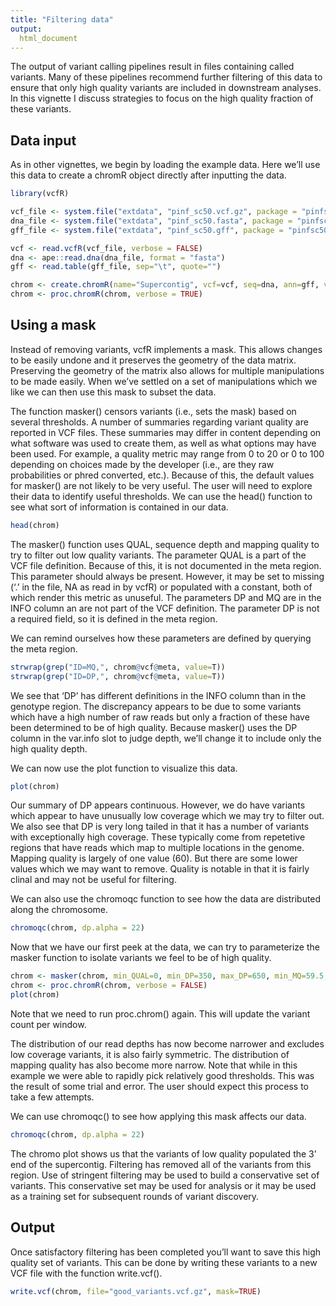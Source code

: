 ```yaml
---
title: "Filtering data"
output:
  html_document
---
```



The output of variant calling pipelines result in files containing called variants.
Many of these pipelines recommend further filtering of this data to ensure that only high quality variants are included in downstream analyses.
In this vignette I discuss strategies to focus on the high quality fraction of these variants.


## Data input

As in other vignettes, we begin by loading the example data.
Here we'll use this data to create a chromR object directly after inputting the data.


```r
library(vcfR)

vcf_file <- system.file("extdata", "pinf_sc50.vcf.gz", package = "pinfsc50")
dna_file <- system.file("extdata", "pinf_sc50.fasta", package = "pinfsc50")
gff_file <- system.file("extdata", "pinf_sc50.gff", package = "pinfsc50")

vcf <- read.vcfR(vcf_file, verbose = FALSE)
dna <- ape::read.dna(dna_file, format = "fasta")
gff <- read.table(gff_file, sep="\t", quote="")

chrom <- create.chromR(name="Supercontig", vcf=vcf, seq=dna, ann=gff, verbose=FALSE)
chrom <- proc.chromR(chrom, verbose = TRUE)

```



## Using a mask


Instead of removing variants, vcfR implements a mask.
This allows changes to be easily undone and it preserves the geometry of the data matrix.
Preserving the geometry of the matrix also allows for multiple manipulations to be made easily.
When we've settled on a set of manipulations which we like we can then use this mask to subset the data.


The function masker() censors variants (i.e., sets the mask) based on several thresholds.
A number of summaries regarding variant quality are reported in VCF files.
These summaries may differ in content depending on what software was used to create them, as well as what options may have been used.
For example, a quality metric may range from 0 to 20 or 0 to 100 depending on choices made by the developer (i.e., are they raw probabilities or phred converted, etc.).
Because of this, the default values for masker() are not likely to be very useful.
The user will need to explore their data to identify useful thresholds.
We can use the head() function to see what sort of information is contained in our data.


```r
head(chrom)
```


The masker() function uses QUAL, sequence depth and mapping quality to try to filter out low quality variants.
The parameter QUAL is a part of the VCF file definition.
Because of this, it is not documented in the meta region.
This parameter should always be present.
However, it may be set to missing ('.' in the file, NA as read in by vcfR) or populated with a constant, both of which render this metric as unuseful.
The parameters DP and MQ are in the INFO column an are not part of the VCF definition.
The parameter DP is not a required field, so it is defined in the meta region.


We can remind ourselves how these parameters are defined by querying the meta region.


```r
strwrap(grep("ID=MQ,", chrom@vcf@meta, value=T))
strwrap(grep("ID=DP,", chrom@vcf@meta, value=T))
```


We see that 'DP' has different definitions in the INFO column than in the genotype region.
The discrepancy appears to be due to some variants which have a high number of raw reads but only a fraction of these have been determined to be of high quality.
Because masker() uses the DP column in the var.info slot to judge depth, we'll change it to include only the high quality depth.



We can now use the plot function to visualize this data.


```r
plot(chrom)
```


Our summary of DP appears continuous.
However, we do have variants which appear to have unusually low coverage which we may try to filter out.
We also see that DP is very long tailed in that it has a number of variants with exceptionally high coverage.
These typically come from repetetive regions that have reads which map to multiple locations in the genome.
Mapping quality is largely of one value (60).
But there are some lower values which we may want to remove.
Quality is notable in that it is fairly clinal and may not be useful for filtering.


We can also use the chromoqc function to see how the data are distributed along the chromosome.



```r
chromoqc(chrom, dp.alpha = 22)
```




Now that we have our first peek at the data, we can try to parameterize the masker function to isolate variants we feel to be of high quality.


```r
chrom <- masker(chrom, min_QUAL=0, min_DP=350, max_DP=650, min_MQ=59.5, max_MQ=60.5)
chrom <- proc.chromR(chrom, verbose = FALSE)
plot(chrom)
```


Note that we need to run proc.chrom() again.
This will update the variant count per window.


The distribution of our read depths has now become narrower and excludes low coverage variants, it is also fairly symmetric.
The distribution of mapping quality has also become more narrow.
Note that while in this example we were able to rapidly pick relatively good thresholds.
This was the result of some trial and error.
The user should expect this process to take a few attempts.




We can use chromoqc() to see how applying this mask affects our data.


```r
chromoqc(chrom, dp.alpha = 22)
```


The chromo plot shows us that the variants of low quality populated the 3' end of the supercontig.
Filtering has removed all of the variants from this region.
Use of stringent filtering may be used to build a conservative set of variants.
This conservative set may be used for analysis or it may be used as a training set for subsequent rounds of variant discovery.



## Output


Once satisfactory filtering has been completed you'll want to save this high quality set of variants.
This can be done by writing these variants to a new VCF file with the function write.vcf().


```r
write.vcf(chrom, file="good_variants.vcf.gz", mask=TRUE)
```




